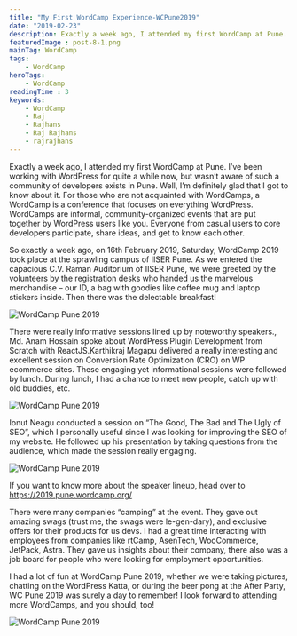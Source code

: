 ```yaml
---
title: "My First WordCamp Experience-WCPune2019"
date: "2019-02-23"
description: Exactly a week ago, I attended my first WordCamp at Pune. For those who are not acquainted with WordCamps, a WordCamps are informal, community-organized events that focus on everything WordPress.
featuredImage : post-8-1.png
mainTag: WordCamp
tags:
    - WordCamp
heroTags:
    - WordCamp
readingTime : 3
keywords:
    - WordCamp
    - Raj
    - Rajhans
    - Raj Rajhans
    - rajrajhans
---
```


Exactly a week ago, I attended my first WordCamp at Pune. I’ve been working with WordPress for quite a while now, but wasn’t aware of such a community of developers exists in Pune. Well, I’m definitely glad that I got to know about it. For those who are not acquainted with WordCamps, a WordCamp is a conference that focuses on everything WordPress. WordCamps are informal, community-organized events that are put together by WordPress users like you. Everyone from casual users to core developers participate, share ideas, and get to know each other.

So exactly a week ago, on 16th February 2019, Saturday, WordCamp 2019 took place at the sprawling campus of IISER Pune. As we entered the capacious C.V. Raman Auditorium of IISER Pune, we were greeted by the volunteers by the registration desks who handed us the marvelous merchandise – our ID, a bag with goodies like coffee mug and laptop stickers inside. Then there was the delectable breakfast!

![WordCamp Pune 2019](post-8-3.jpeg)

There were really informative sessions lined up by noteworthy speakers., Md. Anam Hossain spoke about WordPress Plugin Development from Scratch with ReactJS.Karthikraj Magapu delivered a really interesting and excellent session on Conversion Rate Optimization (CRO) on WP ecommerce sites. These engaging yet informational sessions were followed by lunch. During lunch, I had a chance to meet new people, catch up with old buddies, etc.

![WordCamp Pune 2019](post-8-4.jpg)

Ionut Neagu conducted a session on “The Good, The Bad and The Ugly of SEO”, which I personally useful since I was looking for improving the SEO of my website. He followed up his presentation by taking questions from the audience, which made the session really engaging.

![WordCamp Pune 2019](post-8-5.jpg)

If you want to know more about the speaker lineup, head over to https://2019.pune.wordcamp.org/

There were many companies “camping” at the event. They gave out amazing swags (trust me, the swags were le-gen-dary), and exclusive offers for their products for us devs. I had a great time interacting with employees from companies like rtCamp, AsenTech, WooCommerce, JetPack, Astra. They gave us insights about their company, there also was a job board for people who were looking for employment opportunities.

I had a lot of fun at WordCamp Pune 2019, whether we were taking pictures, chatting on the WordPress Katta, or during the beer pong at the After Party, WC Pune 2019 was surely a day to remember! I look forward to attending more WordCamps, and you should, too!

![WordCamp Pune 2019](post-8-6.jpg)